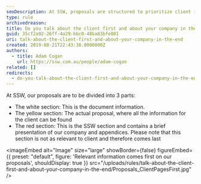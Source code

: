 ```yaml
---
seoDescription: At SSW, proposals are structured to prioritize client information, with a brief company presentation coming last.
type: rule
archivedreason:
title: Do you talk about the client first and about your company in the end?
guid: 35cf2a92-26ff-4a29-bbc0-48ba83bfe001
uri: talk-about-the-client-first-and-about-your-company-in-the-end
created: 2019-08-21T22:43:38.0000000Z
authors:
  - title: Adam Cogan
    url: https://ssw.com.au/people/adam-cogan
related: []
redirects:
  - do-you-talk-about-the-client-first-and-about-your-company-in-the-end
---
```


At SSW, our proposals are to be divided into 3 parts:

- The white section: This is the document information.
- The yellow section: The actual proposal, where all the information for the client can be found
- The red section: This is the SSW section and contains a brief presentation of our company and appendices. Please note that this section is not as relevant to client and therefore comes last

<imageEmbed
  alt="Image"
  size="large"
  showBorder={false}
  figureEmbed={{
    preset: "default",
    figure: 'Relevant information comes first on our proposals',
    shouldDisplay: true
  }}
  src="/uploads/rules/talk-about-the-client-first-and-about-your-company-in-the-end/Proposals_ClientPagesFirst.jpg"
/>